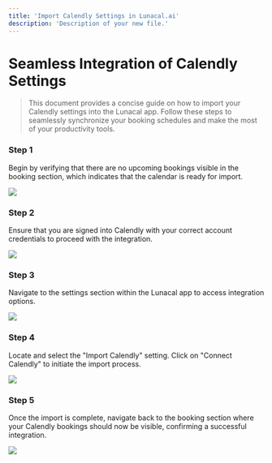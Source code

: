 ```yaml
---
title: 'Import Calendly Settings in Lunacal.ai'
description: 'Description of your new file.'
---
```


# Seamless Integration of Calendly Settings

> This document provides a concise guide on how to import your Calendly settings into the Lunacal app. Follow these steps to seamlessly synchronize your booking schedules and make the most of your productivity tools.

### Step 1

Begin by verifying that there are no upcoming bookings visible in the booking section, which indicates that the calendar is ready for import.

<Frame><img src="/images/importCalendly/image1.jpg" /></Frame>

### Step 2

Ensure that you are signed into Calendly with your correct account credentials to proceed with the integration.

<Frame><img src="/images/importCalendly/image2.jpg" /></Frame>

### Step 3

Navigate to the settings section within the Lunacal app to access integration options.

<Frame><img src="/images/importCalendly/image3.jpg" /></Frame>

### Step 4

Locate and select the "Import Calendly" setting. Click on "Connect Calendly" to initiate the import process.

<Frame><img src="/images/importCalendly/image4.jpg" /></Frame>

### Step 5

Once the import is complete, navigate back to the booking section where your Calendly bookings should now be visible, confirming a successful integration.

<Frame><img src="/images/importCalendly/image5.jpg" /></Frame>
